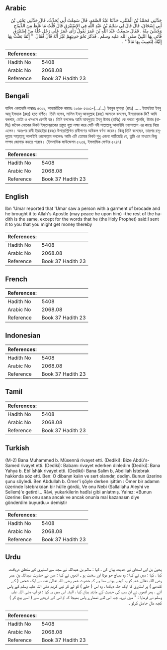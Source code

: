 ## Arabic


<div dir="rtl" lang="ar" style={{fontSize:'larger',backgroundColor:'#f8f9fa',padding:20}}>
حَدَّثَنِي مُحَمَّدُ بْنُ الْمُثَنَّى، حَدَّثَنَا عَبْدُ الصَّمَدِ، قَالَ سَمِعْتُ أَبِي يُحَدِّثُ، قَالَ حَدَّثَنِي يَحْيَى بْنُ أَبِي إِسْحَاقَ، قَالَ قَالَ لِي سَالِمُ بْنُ عَبْدِ اللَّهِ فِي الإِسْتَبْرَقِ قَالَ قُلْتُ مَا غَلُظَ مِنَ الدِّيبَاجِ وَخَشُنَ مِنْهُ ‏.‏ فَقَالَ سَمِعْتُ عَبْدَ اللَّهِ بْنَ عُمَرَ يَقُولُ رَأَى عُمَرُ عَلَى رَجُلٍ حُلَّةً مِنْ إِسْتَبْرَقٍ فَأَتَى بِهَا النَّبِيَّ صلى الله عليه وسلم ‏.‏ فَذَكَرَ نَحْوَ حَدِيثِهِمْ غَيْرَ أَنَّهُ قَالَ فَقَالَ ‏ "‏ إِنَّمَا بَعَثْتُ بِهَا إِلَيْكَ لِتُصِيبَ بِهَا مَالاً ‏"‏ ‏.‏
</div>
<div style={{backgroundColor:'#f8f9fa',padding:20, marginBottom: 10}}><table> <thead> <tr> <th>References:</th> <th></th> </tr> </thead> <tbody><tr><td>Hadith No</td><td>5408</td></tr><tr><td>Arabic No</td><td>2068.08</td></tr><tr><td>Reference</td><td>Book 37 Hadith 23</td></tr></tbody></table></div>

## Bengali


<div dir="ltr" lang="bn" style={{fontSize:'larger',backgroundColor:'#f8f9fa',padding:20}}>
হাদিস একাডেমি নাম্বারঃ ৫৩০১, আন্তর্জাতিক নাম্বারঃ ২০৬৮ ৫৩০১-(…/...) ইবনুল মুসান্না (রহঃ) ..... ইয়াহইয়া ইবনু আবূ ইসহাক (রহঃ) হতে বর্ণিত। তিনি বলেন, সালিম ইবনু আবদুল্লাহ (রহঃ) আমাকে বললেন, ইসতাবরাক কি? আমি বললাম, মোটা ও খসখসে রেশমী বস্ত্র। তিনি বললেনঃ আমি আবদুল্লাহ ইবনু উমার (রাযিঃ) কে বলতে শুনেছি, উমার (রাযিঃ) জনৈক লোকের নিকট ইস্‌তাব্‌রাকের প্রস্তুত হুল্লা লক্ষ্য করে সেটি নবী সাল্লাল্লাহু আলাইহি ওয়াসাল্লাম এর কাছে নিয়ে এলেন। অতঃপর রাবী ইয়াহইয়া (রহঃ) উপরোল্লিখিত রাবীগণের অবিকল বর্ণনা করেন। কিন্তু তিনি বলেছেন, তারপর রসূলুল্লাহ সাল্লাল্লাহু আলাইহি ওয়াসাল্লাম বললেনঃ আমি এটি তোমার নিকট শুধু এজন্য পাঠিয়েছি যে, তুমি এর মাধ্যমে কিছু সম্পদ জোগাড় করতে পারবে। (ইসলামিক ফাউন্ডেশন ৫২৩৪, ইসলামিক সেন্টার ৫২৪৭)
</div>
<div style={{backgroundColor:'#f8f9fa',padding:20, marginBottom: 10}}><table> <thead> <tr> <th>References:</th> <th></th> </tr> </thead> <tbody><tr><td>Hadith No</td><td>5408</td></tr><tr><td>Arabic No</td><td>2068.08</td></tr><tr><td>Reference</td><td>Book 37 Hadith 23</td></tr></tbody></table></div>

## English


<div dir="ltr" lang="en" style={{fontSize:'larger',backgroundColor:'#f8f9fa',padding:20}}>
Ibn 'Umar reported that 'Umar saw a person with a garment of brocade and he brought it to Allah's Apostle (may peace he upon him) -the rest of the hadith is the same, except for the words that he (the Holy Prophet) said:I sent it to you that you might get money thereby
</div>
<div style={{backgroundColor:'#f8f9fa',padding:20, marginBottom: 10}}><table> <thead> <tr> <th>References:</th> <th></th> </tr> </thead> <tbody><tr><td>Hadith No</td><td>5408</td></tr><tr><td>Arabic No</td><td>2068.08</td></tr><tr><td>Reference</td><td>Book 37 Hadith 23</td></tr></tbody></table></div>

## French


<div dir="ltr" lang="fr" style={{fontSize:'larger',backgroundColor:'#f8f9fa',padding:20}}>

</div>
<div style={{backgroundColor:'#f8f9fa',padding:20, marginBottom: 10}}><table> <thead> <tr> <th>References:</th> <th></th> </tr> </thead> <tbody><tr><td>Hadith No</td><td>5408</td></tr><tr><td>Arabic No</td><td>2068.08</td></tr><tr><td>Reference</td><td>Book 37 Hadith 23</td></tr></tbody></table></div>

## Indonesian


<div dir="ltr" lang="id" style={{fontSize:'larger',backgroundColor:'#f8f9fa',padding:20}}>

</div>
<div style={{backgroundColor:'#f8f9fa',padding:20, marginBottom: 10}}><table> <thead> <tr> <th>References:</th> <th></th> </tr> </thead> <tbody><tr><td>Hadith No</td><td>5408</td></tr><tr><td>Arabic No</td><td>2068.08</td></tr><tr><td>Reference</td><td>Book 37 Hadith 23</td></tr></tbody></table></div>

## Tamil


<div dir="ltr" lang="ta" style={{fontSize:'larger',backgroundColor:'#f8f9fa',padding:20}}>

</div>
<div style={{backgroundColor:'#f8f9fa',padding:20, marginBottom: 10}}><table> <thead> <tr> <th>References:</th> <th></th> </tr> </thead> <tbody><tr><td>Hadith No</td><td>5408</td></tr><tr><td>Arabic No</td><td>2068.08</td></tr><tr><td>Reference</td><td>Book 37 Hadith 23</td></tr></tbody></table></div>

## Turkish


<div dir="ltr" lang="tr" style={{fontSize:'larger',backgroundColor:'#f8f9fa',padding:20}}>
(M-2) Bana Muhammed b. Müsennâ rivayet etti. (Dediki): Bize Abdü's-Samed rivayet etti. (Dediki): Babamı rivayet ederken dinledim (Dediki): Bana Yahya b. Ebî İshâk rivayet etti. (Dediki): Bana Salim b, Abdiliah İstebrak hakkında söz etti. Ben: O dibanın kalın ve sert olanıdır, dedim. Bunun üzerine şunu söyledi. Ben Abdullah b. Ömer'i şöyle derken işittim : Ömer bir adamın üzerinde İstebrakdan bir hülle gördü, Ve onu Nebi (Sallallahu Aleyhi ve Sellem)'e getirdi... Râvi, yukarkilerin hadîsi gibi anlatmış. Yalnız: «Bunun üzerine: Ben onu sana ancak ve ancak onunla mal kazanasın diye gönderdim buyurdu.» demiştir
</div>
<div style={{backgroundColor:'#f8f9fa',padding:20, marginBottom: 10}}><table> <thead> <tr> <th>References:</th> <th></th> </tr> </thead> <tbody><tr><td>Hadith No</td><td>5408</td></tr><tr><td>Arabic No</td><td>2068.08</td></tr><tr><td>Reference</td><td>Book 37 Hadith 23</td></tr></tbody></table></div>

## Urdu


<div dir="rtl" lang="ur" style={{fontSize:'larger',backgroundColor:'#f8f9fa',padding:20}}>
یحییٰ بن ابی اسحاق نے حدیث بیان کی ، کہا : سالم بن عبداللہ نے مجھ سے استبرق کے متعلق دریافت کیا ، کہا : میں نے کہا : وہ دیباج جو موٹا اور سخت ہو ۔ انھوں نے کہا : میں نے حضرت عبداللہ بن عمر رضی اللہ تعالیٰ عنہ کو یہ کہتے ہوئے سنا ہے کہ حضرت عمر رضی اللہ تعالیٰ عنہ نے ایک شخص ( کے کندھے ) پر استبرق کا ایک حلہ دیکھا ، وہ اس ( حلے ) کو لے کر نبی کریم صلی اللہ علیہ وسلم کے پاس آئے ، پھر انھوں نے ان سب کی حدیث کے مانند بیان کیا ، البتہ اس میں یہ کہا : تو آپ صلی اللہ علیہ وسلم نے فرمایا : " میں نےیہ جبہ اس لئے تمھارے پاس بھیجا کہ تم اس کے ذریعے سے ( اسے بیچ کر ) کچھ مال حاصل کرلو ۔
</div>
<div style={{backgroundColor:'#f8f9fa',padding:20, marginBottom: 10}}><table> <thead> <tr> <th>References:</th> <th></th> </tr> </thead> <tbody><tr><td>Hadith No</td><td>5408</td></tr><tr><td>Arabic No</td><td>2068.08</td></tr><tr><td>Reference</td><td>Book 37 Hadith 23</td></tr></tbody></table></div>